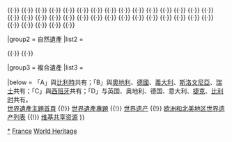 {{Navbox
|name = 法国世界遗产
|title = {{flagdeco|FRA}} [[法國世界遺產列表|法国世界遗产]]
|state = {{{state|}}}
|image = {{location map+ |France |caption=[[法国]]本土 |places=
<!-- 文化遺產 /-->
 <!-- ↓943比利时和法国的钟楼 /-->
 {{location map~ |France |label= |position= |link= |mark=Brown 804000 pog.svg |marksize=4
 |lat_deg=50 |lat_min=41 |lat_sec=11.00 |lat_dir=N
 |lon_deg=2 |lon_min=52 |lon_sec=57.00 |lon_dir=E
 }}
 {{location map~ |France |label= |position= |link= |mark=Brown 804000 pog.svg |marksize=4
 |lat_deg=50 |lat_min=44 |lat_sec=23.00 |lat_dir=N
 |lon_deg=2 |lon_min=44 |lon_sec=4.00 |lon_dir=E
 }}
 {{location map~ |France |label= |position= |link= |mark=Brown 804000 pog.svg |marksize=4
 |lat_deg=50 |lat_min=58 |lat_sec=7.00 |lat_dir=N
 |lon_deg=2 |lon_min=25 |lon_sec=51.00 |lon_dir=E
 }}
 {{location map~ |France |label= |position= |link= |mark=Brown 804000 pog.svg |marksize=4
 |lat_deg=50 |lat_min=10 |lat_sec=28.00 |lat_dir=N
 |lon_deg=3 |lon_min=13 |lon_sec=53.00 |lon_dir=E
 }}
 {{location map~ |France |label= |position= |link= |mark=Brown 804000 pog.svg |marksize=4
 |lat_deg=50 |lat_min=45 |lat_sec=55.00 |lat_dir=N
 |lon_deg=3 |lon_min=0 |lon_sec=26.00 |lon_dir=E
 }}
 {{location map~ |France |label= |position= |link= |mark=Brown 804000 pog.svg |marksize=4
 |lat_deg=50 |lat_min=22 |lat_sec=4.00 |lat_dir=N
 |lon_deg=3 |lon_min=4 |lon_sec=49.00 |lon_dir=E
 }}
 {{location map~ |France |label= |position= |link= |mark=Brown 804000 pog.svg |marksize=4
 |lat_deg=51 |lat_min=2 |lat_sec=8.00 |lat_dir=N
 |lon_deg=2 |lon_min=22 |lon_sec=34.00 |lon_dir=E
 }}
 {{location map~ |France |label=943 |position= |link= |mark=Brown 804000 pog.svg |marksize=4
 |lat_deg=51 |lat_min=2 |lat_sec=19.00 |lat_dir=N
 |lon_deg=2 |lon_min=22 |lon_sec=41.00 |lon_dir=E
 }}
 {{location map~ |France |label= |position= |link= |mark=Brown 804000 pog.svg |marksize=4
 |lat_deg=50 |lat_min=59 |lat_sec=12.00 |lat_dir=N
 |lon_deg=2 |lon_min=7 |lon_sec=34.00 |lon_dir=E
 }}
 {{location map~ |France |label= |position= |link= |mark=Brown 804000 pog.svg |marksize=4
 |lat_deg=50 |lat_min=37 |lat_sec=50.00 |lat_dir=N
 |lon_deg=3 |lon_min=4 |lon_sec=11.00 |lon_dir=E
 }}
 {{location map~ |France |label= |position= |link= |mark=Brown 804000 pog.svg |marksize=4
 |lat_deg=50 |lat_min=36 |lat_sec=54.00 |lat_dir=N
 |lon_deg=3 |lon_min=0 |lon_sec=53.00 |lon_dir=E
 }}
 {{location map~ |France |label= |position= |link= |mark=Brown 804000 pog.svg |marksize=4
 |lat_deg=50 |lat_min=38 |lat_sec=19.00 |lat_dir=N
 |lon_deg=2 |lon_min=23 |lon_sec=47.00 |lon_dir=E
 }}
 {{location map~ |France |label= |position= |link= |mark=Brown 804000 pog.svg |marksize=4
 |lat_deg=50 |lat_min=17 |lat_sec=28.00 |lat_dir=N
 |lon_deg=2 |lon_min=46 |lon_sec=37.00 |lon_dir=E
 }}
 {{location map~ |France |label= |position= |link= |mark=Brown 804000 pog.svg |marksize=4
 |lat_deg=50 |lat_min=31 |lat_sec=52.00 |lat_dir=N
 |lon_deg=2 |lon_min=38 |lon_sec=21.00 |lon_dir=E
 }}
 {{location map~ |France |label= |position= |link= |mark=Brown 804000 pog.svg |marksize=4
 |lat_deg=50 |lat_min=43 |lat_sec=32.00 |lat_dir=N
 |lon_deg=1 |lon_min=36 |lon_sec=48.00 |lon_dir=E
 }}
 {{location map~ |France |label= |position= |link= |mark=Brown 804000 pog.svg |marksize=4
 |lat_deg=50 |lat_min=57 |lat_sec=11.00 |lat_dir=N
 |lon_deg=1 |lon_min=51 |lon_sec=16.00 |lon_dir=E
 }}
 {{location map~ |France |label= |position= |link= |mark=Brown 804000 pog.svg |marksize=4
 |lat_deg=50 |lat_min=22 |lat_sec=23.00 |lat_dir=N
 |lon_deg=2 |lon_min=2 |lon_sec=11.00 |lon_dir=E
 }}
 {{location map~ |France |label= |position= |link= |mark=Brown 804000 pog.svg |marksize=4
 |lat_deg=50 |lat_min=6 |lat_sec=27.00 |lat_dir=N
 |lon_deg=1 |lon_min=50 |lon_sec=3.00 |lon_dir=E
 }}
 {{location map~ |France |label= |position= |link= |mark=Brown 804000 pog.svg |marksize=4
 |lat_deg=49 |lat_min=53 |lat_sec=45.00 |lat_dir=N
 |lon_deg=2 |lon_min=17 |lon_sec=47.00 |lon_dir=E
 }}
 {{location map~ |France |label= |position= |link= |mark=Brown 804000 pog.svg |marksize=4
 |lat_deg=50 |lat_min=9 |lat_sec=20.00 |lat_dir=N
 |lon_deg=2 |lon_min=20 |lon_sec=28.00 |lon_dir=E
 }}
 {{location map~ |France |label= |position= |link= |mark=Brown 804000 pog.svg |marksize=4
 |lat_deg=50 |lat_min=11 |lat_sec=50.00 |lat_dir=N
 |lon_deg=2 |lon_min=24 |lon_sec=38.00 |lon_dir=E
 }}
 {{location map~ |France |label= |position= |link= |mark=Brown 804000 pog.svg |marksize=4
 |lat_deg=50 |lat_min=16 |lat_sec=21.00 |lat_dir=N
 |lon_deg=1 |lon_min=40 |lon_sec=8.00 |lon_dir=E
 }}
 {{location map~ |France |label= |position= |link= |mark=Brown 804000 pog.svg |marksize=4
 |lat_deg=50 |lat_min=8 |lat_sec=4.00 |lat_dir=N
 |lon_deg=1 |lon_min=56 |lon_sec=45.00 |lon_dir=E
 }}
 <!-- ↑943比利时和法国的钟楼 /-->
 <!-- ↓868法国的圣地亚哥-德孔波斯特拉之路 /-->
 {{location map~ |France |label=868 |position=top |link=法国圣雅各伯朝圣之路 |mark=Orange ff8040 pog.svg |marksize=4 
 |lat_deg=45 |lat_min=11 |lat_sec=2.6 |lat_dir=N
 |lon_deg=0 |lon_min=43 |lon_sec=22.6 |lon_dir=E
 }}
 {{location map~ |France |label= |position= |link= |mark=Orange ff8040 pog.svg |marksize=4 
 |lat_deg=44 |lat_min=46 |lat_sec=0 |lat_dir=N
 |lon_deg=0 |lon_min=48 |lon_sec=0 |lon_dir=E
 }}
 {{location map~ |France |label= |position= |link= |mark=Orange ff8040 pog.svg |marksize=4 
 |lat_deg=44 |lat_min=49 |lat_sec=60 |lat_dir=N
 |lon_deg=0 |lon_min=54 |lon_sec=0 |lon_dir=E
 }}
 {{location map~ |France |label= |position= |link= |mark=Orange ff8040 pog.svg |marksize=4 
 |lat_deg=44 |lat_min=25 |lat_sec=53.4 |lat_dir=N
 |lon_deg=0 |lon_min=12 |lon_sec=40.7 |lon_dir=E
 }}
 {{location map~ |France |label= |position= |link= |mark=Orange ff8040 pog.svg |marksize=4 
 |lat_deg=44 |lat_min=50 |lat_sec=36.2 |lat_dir=N
 |lon_deg=0 |lon_min=35 |lon_sec=8 |lon_dir=E
 }}
 {{location map~ |France |label= |position= |link= |mark=Orange ff8040 pog.svg |marksize=4 
 |lat_deg=44 |lat_min=50 |lat_sec=4.2 |lat_dir=N
 |lon_deg=0 |lon_min=33 |lon_sec=53.8 |lon_dir=E
 }}
 {{location map~ |France |label= |position= |link= |mark=Orange ff8040 pog.svg |marksize=4 
 |lat_deg=44 |lat_min=50 |lat_sec=15.7 |lat_dir=N
 |lon_deg=0 |lon_min=34 |lon_sec=39.1 |lon_dir=E
 }}
 {{location map~ |France |label= |position= |link= |mark=Orange ff8040 pog.svg |marksize=4 
 |lat_deg=44 |lat_min=46 |lat_sec=10.7 |lat_dir=N
 |lon_deg=0 |lon_min=18 |lon_sec=42.8 |lon_dir=E
 }}
 {{location map~ |France |label= |position= |link= |mark=Orange ff8040 pog.svg |marksize=4 
 |lat_deg=44 |lat_min=46 |lat_sec=0 |lat_dir=N
 |lon_deg=0 |lon_min=18 |lon_sec=0 |lon_dir=E
 }}
 {{location map~ |France |label= |position= |link= |mark=Orange ff8040 pog.svg |marksize=4 
 |lat_deg=45 |lat_min=30 |lat_sec=50.5 |lat_dir=N
 |lon_deg=1 |lon_min=7 |lon_sec=18.6 |lon_dir=E
 }}
 {{location map~ |France |label= |position= |link= |mark=Orange ff8040 pog.svg |marksize=4 
 |lat_deg=43 |lat_min=40 |lat_sec=60 |lat_dir=N
 |lon_deg=0 |lon_min=16 |lon_sec=0 |lon_dir=E
 }}
 {{location map~ |France |label= |position= |link= |mark=Orange ff8040 pog.svg |marksize=4 
 |lat_deg=44 |lat_min=12 |lat_sec=0 |lat_dir=N
 |lon_deg=1 |lon_min=13 |lon_sec=60 |lon_dir=E
 }}
 {{location map~ |France |label= |position= |link= |mark=Orange ff8040 pog.svg |marksize=4 
 |lat_deg=43 |lat_min=31 |lat_sec=0 |lat_dir=N
 |lon_deg=1 |lon_min=3 |lon_sec=0 |lon_dir=E
 }}
 {{location map~ |France |label= |position= |link= |mark=Orange ff8040 pog.svg |marksize=4 
 |lat_deg=43 |lat_min=45 |lat_sec=0 |lat_dir=N
 |lon_deg=0 |lon_min=34 |lon_sec=0 |lon_dir=E
 }}
 {{location map~ |France |label= |position= |link= |mark=Orange ff8040 pog.svg |marksize=4 
 |lat_deg=44 |lat_min=12 |lat_sec=23.8 |lat_dir=N
 |lon_deg=0 |lon_min=37 |lon_sec=6.7 |lon_dir=E
 }}
 {{location map~ |France |label= |position= |link= |mark=Orange ff8040 pog.svg |marksize=4 
 |lat_deg=43 |lat_min=29 |lat_sec=26.9 |lat_dir=N
 |lon_deg=1 |lon_min=28 |lon_sec=36.8 |lon_dir=E
 }}
 {{location map~ |France |label= |position= |link= |mark=Orange ff8040 pog.svg |marksize=4 
 |lat_deg=43 |lat_min=15 |lat_sec=0 |lat_dir=N
 |lon_deg=0 |lon_min=46 |lon_sec=0 |lon_dir=E
 }}
 {{location map~ |France |label= |position= |link= |mark=Orange ff8040 pog.svg |marksize=4 
 |lat_deg=43 |lat_min=9 |lat_sec=50.2 |lat_dir=N
 |lon_deg=1 |lon_min=14 |lon_sec=8.7 |lon_dir=E
 }}
 {{location map~ |France |label= |position= |link= |mark=Orange ff8040 pog.svg |marksize=4 
 |lat_deg=43 |lat_min=11 |lat_sec=17.1 |lat_dir=N
 |lon_deg=0 |lon_min=36 |lon_sec=58.4 |lon_dir=E
 }}
 {{location map~ |France |label= |position= |link= |mark=Orange ff8040 pog.svg |marksize=4 
 |lat_deg=45 |lat_min=46 |lat_sec=49.8 |lat_dir=N
 |lon_deg=3 |lon_min=5 |lon_sec=20.9 |lon_dir=E
 }}
 {{location map~ |France |label= |position= |link= |mark=Orange ff8040 pog.svg |marksize=4 
 |lat_deg=45 |lat_min=2 |lat_sec=47.9 |lat_dir=N
 |lon_deg=3 |lon_min=52 |lon_sec=58.2 |lon_dir=E
 }}
 {{location map~ |France |label= |position= |link= |mark=Orange ff8040 pog.svg |marksize=4 
 |lat_deg=45 |lat_min=2 |lat_sec=55.1 |lat_dir=N
 |lon_deg=3 |lon_min=52 |lon_sec=39.6 |lon_dir=E
 }}
 {{location map~ |France |label= |position= |link= |mark=Orange ff8040 pog.svg |marksize=4 
 |lat_deg=48 |lat_min=38 |lat_sec=11 |lat_dir=N
 |lon_deg=1 |lon_min=30 |lon_sec=39.8 |lon_dir=E
 }}
 {{location map~ |France |label= |position= |link= |mark=Orange ff8040 pog.svg |marksize=4 
 |lat_deg=47 |lat_min=10 |lat_sec=38.5 |lat_dir=N
 |lon_deg=3 |lon_min=0 |lon_sec=58.7 |lon_dir=E
 }}
 {{location map~ |France |label= |position= |link= |mark=Orange ff8040 pog.svg |marksize=4 
 |lat_deg=47 |lat_min=28 |lat_sec=57.6 |lat_dir=N
 |lon_deg=3 |lon_min=45 |lon_sec=14.9 |lon_dir=E
 }}
 {{location map~ |France |label= |position= |link= |mark=Orange ff8040 pog.svg |marksize=4 
 |lat_deg=47 |lat_min=27 |lat_sec=59.4 |lat_dir=N
 |lon_deg=3 |lon_min=44 |lon_sec=53.9 |lon_dir=E
 }}
 {{location map~ |France |label= |position= |link= |mark=Orange ff8040 pog.svg |marksize=4 
 |lat_deg=46 |lat_min=35 |lat_sec=44.2 |lat_dir=N
 |lon_deg=1 |lon_min=48 |lon_sec=30.1 |lon_dir=E
 }}
 {{location map~ |France |label= |position= |link= |mark=Orange ff8040 pog.svg |marksize=4 
 |lat_deg=47 |lat_min=4 |lat_sec=56.3 |lat_dir=N
 |lon_deg=2 |lon_min=23 |lon_sec=53.7 |lon_dir=E
 }}
 {{location map~ |France |label= |position= |link= |mark=Orange ff8040 pog.svg |marksize=4 
 |lat_deg=48 |lat_min=58 |lat_sec=36.7 |lat_dir=N
 |lon_deg=4 |lon_min=28 |lon_sec=10.7 |lon_dir=E
 }}
 {{location map~ |France |label= |position= |link= |mark=Orange ff8040 pog.svg |marksize=4 
 |lat_deg=48 |lat_min=51 |lat_sec=28.7 |lat_dir=N
 |lon_deg=2 |lon_min=20 |lon_sec=56.1 |lon_dir=E
 }}
 {{location map~ |France |label= |position= |link= |mark=Orange ff8040 pog.svg |marksize=4 
 |lat_deg=43 |lat_min=44 |lat_sec=1.7 |lat_dir=N
 |lon_deg=3 |lon_min=32 |lon_sec=56.1 |lon_dir=E
 }}
 {{location map~ |France |label= |position= |link= |mark=Orange ff8040 pog.svg |marksize=4 
 |lat_deg=43 |lat_min=42 |lat_sec=28.3 |lat_dir=N
 |lon_deg=3 |lon_min=33 |lon_sec=26.5 |lon_dir=E
 }}
 {{location map~ |France |label= |position= |link= |mark=Orange ff8040 pog.svg |marksize=4 
 |lat_deg=43 |lat_min=40 |lat_sec=36.5 |lat_dir=N
 |lon_deg=4 |lon_min=25 |lon_sec=55.1 |lon_dir=E
 }}
 {{location map~ |France |label= |position= |link= |mark=Orange ff8040 pog.svg |marksize=4 
 |lat_deg=45 |lat_min=50 |lat_sec=14.4 |lat_dir=N
 |lon_deg=1 |lon_min=29 |lon_sec=22.5 |lon_dir=E
 }}
 {{location map~ |France |label= |position= |link= |mark=Orange ff8040 pog.svg |marksize=4 
 |lat_deg=42 |lat_min=55 |lat_sec=0 |lat_dir=N
 |lon_deg=1 |lon_min=1 |lon_sec=0 |lon_dir=E
 }}
 {{location map~ |France |label= |position= |link= |mark=Orange ff8040 pog.svg |marksize=4 
 |lat_deg=43 |lat_min=0 |lat_sec=4.8 |lat_dir=N
 |lon_deg=1 |lon_min=8 |lon_sec=13.5 |lon_dir=E
 }}
 {{location map~ |France |label= |position= |link= |mark=Orange ff8040 pog.svg |marksize=4 
 |lat_deg=44 |lat_min=35 |lat_sec=56.1 |lat_dir=N
 |lon_deg=2 |lon_min=23 |lon_sec=50.4 |lon_dir=E
 }}
 {{location map~ |France |label= |position= |link= |mark=Orange ff8040 pog.svg |marksize=4 
 |lat_deg=44 |lat_min=35 |lat_sec=53.8 |lat_dir=N
 |lon_deg=2 |lon_min=23 |lon_sec=32 |lon_dir=E
 }}
 {{location map~ |France |label= |position= |link= |mark=Orange ff8040 pog.svg |marksize=4 
 |lat_deg=44 |lat_min=31 |lat_sec=21.9 |lat_dir=N
 |lon_deg=2 |lon_min=45 |lon_sec=46.4 |lon_dir=E
 }}
 {{location map~ |France |label= |position= |link= |mark=Orange ff8040 pog.svg |marksize=4 
 |lat_deg=44 |lat_min=33 |lat_sec=11.1 |lat_dir=N
 |lon_deg=2 |lon_min=40 |lon_sec=19.2 |lon_dir=E
 }}
 {{location map~ |France |label= |position= |link= |mark=Orange ff8040 pog.svg |marksize=4 
 |lat_deg=44 |lat_min=34 |lat_sec=60 |lat_dir=N
 |lon_deg=2 |lon_min=55 |lon_sec=0 |lon_dir=E
 }}
 {{location map~ |France |label= |position= |link= |mark=Orange ff8040 pog.svg |marksize=4 
 |lat_deg=43 |lat_min=1 |lat_sec=0 |lat_dir=N
 |lon_deg=0 |lon_min=34 |lon_sec=0 |lon_dir=E
 }}
 {{location map~ |France |label= |position= |link= |mark=Orange ff8040 pog.svg |marksize=4 
 |lat_deg=43 |lat_min=36 |lat_sec=28.5 |lat_dir=N
 |lon_deg=1 |lon_min=26 |lon_sec=28.7 |lon_dir=E
 }}
 {{location map~ |France |label= |position= |link= |mark=Orange ff8040 pog.svg |marksize=4 
 |lat_deg=43 |lat_min=35 |lat_sec=56 |lat_dir=N
 |lon_deg=1 |lon_min=26 |lon_sec=11.9 |lon_dir=E
 }}
 {{location map~ |France |label= |position= |link= |mark=Orange ff8040 pog.svg |marksize=4 
 |lat_deg=43 |lat_min=1 |lat_sec=60 |lat_dir=N
 |lon_deg=0 |lon_min=34 |lon_sec=0 |lon_dir=E
 }}
 {{location map~ |France |label= |position= |link= |mark=Orange ff8040 pog.svg |marksize=4 
 |lat_deg=43 |lat_min=38 |lat_sec=47.1 |lat_dir=N
 |lon_deg=0 |lon_min=35 |lon_sec=6.7 |lon_dir=E
 }}
 {{location map~ |France |label= |position= |link= |mark=Orange ff8040 pog.svg |marksize=4 
 |lat_deg=43 |lat_min=55 |lat_sec=60 |lat_dir=N
 |lon_deg=0 |lon_min=16 |lon_sec=60 |lon_dir=E
 }}
 {{location map~ |France |label= |position= |link= |mark=Orange ff8040 pog.svg |marksize=4 
 |lat_deg=43 |lat_min=58 |lat_sec=0 |lat_dir=N
 |lon_deg=0 |lon_min=28 |lon_sec=60 |lon_dir=E
 }}
 {{location map~ |France |label= |position= |link= |mark=Orange ff8040 pog.svg |marksize=4 
 |lat_deg=44 |lat_min=26 |lat_sec=44.7 |lat_dir=N
 |lon_deg=1 |lon_min=25 |lon_sec=56.5 |lon_dir=E
 }}
 {{location map~ |France |label= |position= |link= |mark=Orange ff8040 pog.svg |marksize=4 
 |lat_deg=44 |lat_min=26 |lat_sec=42.4 |lat_dir=N
 |lon_deg=1 |lon_min=25 |lon_sec=54.4 |lon_dir=E
 }}
 {{location map~ |France |label= |position= |link= |mark=Orange ff8040 pog.svg |marksize=4 
 |lat_deg=44 |lat_min=31 |lat_sec=60 |lat_dir=N
 |lon_deg=1 |lon_min=52 |lon_sec=60 |lon_dir=E
 }}
 {{location map~ |France |label= |position= |link= |mark=Orange ff8040 pog.svg |marksize=4 
 |lat_deg=44 |lat_min=36 |lat_sec=30.5 |lat_dir=N
 |lon_deg=2 |lon_min=1 |lon_sec=45.9 |lon_dir=E
 }}
 {{location map~ |France |label= |position= |link= |mark=Orange ff8040 pog.svg |marksize=4 
 |lat_deg=44 |lat_min=48 |lat_sec=0 |lat_dir=N
 |lon_deg=1 |lon_min=37 |lon_sec=0 |lon_dir=E
 }}
 {{location map~ |France |label= |position= |link= |mark=Orange ff8040 pog.svg |marksize=4 
 |lat_deg=42 |lat_min=46 |lat_sec=60 |lat_dir=N
 |lon_deg=0 |lon_min=13 |lon_sec=0 |lon_dir=E
 }}
 {{location map~ |France |label= |position= |link= |mark=Orange ff8040 pog.svg |marksize=4 
 |lat_deg=42 |lat_min=43 |lat_sec=59.2 |lat_dir=N
 |lon_deg=0 |lon_min=0 |lon_sec=35.3 |lon_dir=E
 }}
 {{location map~ |France |label= |position= |link= |mark=Orange ff8040 pog.svg |marksize=4 
 |lat_deg=42 |lat_min=54 |lat_sec=0 |lat_dir=N
 |lon_deg=0 |lon_min=22 |lon_sec=0 |lon_dir=E
 }}
 {{location map~ |France |label= |position= |link= |mark=Orange ff8040 pog.svg |marksize=4 
 |lat_deg=43 |lat_min=1 |lat_sec=60 |lat_dir=N
 |lon_deg=0 |lon_min=1 |lon_sec=0 |lon_dir=E
 }}
 {{location map~ |France |label= |position= |link= |mark=Orange ff8040 pog.svg |marksize=4 
 |lat_deg=43 |lat_min=49 |lat_sec=21.3 |lat_dir=N
 |lon_deg=1 |lon_min=43 |lon_sec=32.3 |lon_dir=E
 }}
 {{location map~ |France |label= |position= |link= |mark=Orange ff8040 pog.svg |marksize=4 
 |lat_deg=44 |lat_min=6 |lat_sec=20.1 |lat_dir=N
 |lon_deg=1 |lon_min=5 |lon_sec=3.5 |lon_dir=E
 }}
 {{location map~ |France |label= |position= |link= |mark=Orange ff8040 pog.svg |marksize=4 
 |lat_deg=49 |lat_min=53 |lat_sec=42 |lat_dir=N
 |lon_deg=2 |lon_min=18 |lon_sec=6 |lon_dir=E
 }}
 {{location map~ |France |label= |position= |link= |mark=Orange ff8040 pog.svg |marksize=4 
 |lat_deg=49 |lat_min=40 |lat_sec=35.4 |lat_dir=N
 |lon_deg=2 |lon_min=21 |lon_sec=45.8 |lon_dir=E
 }}
 {{location map~ |France |label= |position= |link= |mark=Orange ff8040 pog.svg |marksize=4 
 |lat_deg=49 |lat_min=25 |lat_sec=0.7 |lat_dir=N
 |lon_deg=2 |lon_min=49 |lon_sec=38 |lon_dir=E
 }}
 {{location map~ |France |label= |position= |link= |mark=Orange ff8040 pog.svg |marksize=4 
 |lat_deg=45 |lat_min=44 |lat_sec=36.6 |lat_dir=N
 |lon_deg=0 |lon_min=38 |lon_sec=28.5 |lon_dir=E
 }}
 {{location map~ |France |label= |position= |link= |mark=Orange ff8040 pog.svg |marksize=4 
 |lat_deg=45 |lat_min=56 |lat_sec=36.9 |lat_dir=N
 |lon_deg=0 |lon_min=31 |lon_sec=23.5 |lon_dir=E
 }}
 {{location map~ |France |label= |position= |link= |mark=Orange ff8040 pog.svg |marksize=4 
 |lat_deg=46 |lat_min=13 |lat_sec=11.9 |lat_dir=N
 |lon_deg=0 |lon_min=8 |lon_sec=58.3 |lon_dir=E
 }}
 {{location map~ |France |label= |position= |link= |mark=Orange ff8040 pog.svg |marksize=4 
 |lat_deg=46 |lat_min=1 |lat_sec=23.2 |lat_dir=N
 |lon_deg=0 |lon_min=21 |lon_sec=17.1 |lon_dir=E
 }}
 {{location map~ |France |label= |position= |link= |mark=Orange ff8040 pog.svg |marksize=4 
 |lat_deg=46 |lat_min=34 |lat_sec=38.9 |lat_dir=N
 |lon_deg=0 |lon_min=19 |lon_sec=56.9 |lon_dir=E
 }}
 {{location map~ |France |label= |position= |link= |mark=Orange ff8040 pog.svg |marksize=4 
 |lat_deg=45 |lat_min=34 |lat_sec=8.5 |lat_dir=N
 |lon_deg=0 |lon_min=33 |lon_sec=7.3 |lon_dir=E
 }}
 {{location map~ |France |label= |position= |link= |mark=Orange ff8040 pog.svg |marksize=4 
 |lat_deg=43 |lat_min=40 |lat_sec=16.3 |lat_dir=N
 |lon_deg=4 |lon_min=38 |lon_sec=12.4 |lon_dir=E
 }}
 {{location map~ |France |label= |position= |link= |mark=Orange ff8040 pog.svg |marksize=4 
 |lat_deg=44 |lat_min=39 |lat_sec=45.7 |lat_dir=N
 |lon_deg=2 |lon_min=55 |lon_sec=15.6 |lon_dir=E
 }}
 {{location map~ |France |label= |position= |link= |mark=Orange ff8040 pog.svg |marksize=4 
 |lat_deg=44 |lat_min=31 |lat_sec=7.8 |lat_dir=N
 |lon_deg=2 |lon_min=40 |lon_sec=19.2 |lon_dir=E
 }}
 {{location map~ |France |label= |position= |link= |mark=Orange ff8040 pog.svg |marksize=4 
 |lat_deg=44 |lat_min=37 |lat_sec=1.3 |lat_dir=N
 |lon_deg=2 |lon_min=40 |lon_sec=19.2 |lon_dir=E
 }}
 {{location map~ |France |label= |position= |link= |mark=Orange ff8040 pog.svg |marksize=4 
 |lat_deg=44 |lat_min=33 |lat_sec=54.7 |lat_dir=N
 |lon_deg=1 |lon_min=50 |lon_sec=31.6 |lon_dir=E
 }}
 {{location map~ |France |label= |position= |link= |mark=Orange ff8040 pog.svg |marksize=4 
 |lat_deg=44 |lat_min=21 |lat_sec=2.8 |lat_dir=N
 |lon_deg=1 |lon_min=25 |lon_sec=54.8 |lon_dir=E
 }}
 {{location map~ |France |label= |position= |link= |mark=Orange ff8040 pog.svg |marksize=4 
 |lat_deg=43 |lat_min=57 |lat_sec=24.5 |lat_dir=N
 |lon_deg=0 |lon_min=37 |lon_sec=32.5 |lon_dir=E
 }}
 {{location map~ |France |label= |position= |link= |mark=Orange ff8040 pog.svg |marksize=4 
 |lat_deg=43 |lat_min=19 |lat_sec=0.7 |lat_dir=N
 |lon_deg=1 |lon_min=4 |lon_sec=19.3 |lon_dir=E
 }}
 <!-- ↑868法国的圣地亚哥-德孔波斯特拉之路 /-->
 <!-- ↓1363阿爾卑斯地區史前湖岸木椿建築 /-->
 {{location map~ |France |label= |position= |link= |mark=Blue 0080ff pog.svg |marksize=4
 |lat_deg=46 |lat_min=34 |lat_sec=16.28 |lat_dir=N
 |lon_deg=5 |lon_min=44 |lon_sec=58.88 |lon_dir=E
 }}
 {{location map~ |France |label= |position= |link= |mark=Blue 0080ff pog.svg |marksize=4
 |lat_deg=46 |lat_min=40 |lat_sec=19.73 |lat_dir=N
 |lon_deg=5 |lon_min=46 |lon_sec=34.83 |lon_dir=E
 }}
 {{location map~ |France |label= |position= |link= |mark=Blue 0080ff pog.svg |marksize=4
 |lat_deg=45 |lat_min=32 |lat_sec=36.02 |lat_dir=N
 |lon_deg=5 |lon_min=48 |lon_sec=16.85 |lon_dir=E
 }}
 {{location map~ |France |label= |position= |link= |mark=Blue 0080ff pog.svg |marksize=4
 |lat_deg=45 |lat_min=44 |lat_sec=11.86 |lat_dir=N
 |lon_deg=5 |lon_min=53 |lon_sec=8.43 |lon_dir=E
 }}
 {{location map~ |France |label= |position= |link= |mark=Blue 0080ff pog.svg |marksize=4
 |lat_deg=45 |lat_min=47 |lat_sec=51.88 |lat_dir=N
 |lon_deg=5 |lon_min=51 |lon_sec=3.37 |lon_dir=E
 }}
 {{location map~ |France |label= |position= |link= |mark=Blue 0080ff pog.svg |marksize=4
 |lat_deg=45 |lat_min=44 |lat_sec=59.23 |lat_dir=N
 |lon_deg=5 |lon_min=50 |lon_sec=27.07 |lon_dir=E
 }}
 {{location map~ |France |label= |position= |link= |mark=Blue 0080ff pog.svg |marksize=4
 |lat_deg=45 |lat_min=41 |lat_sec=2.68 |lat_dir=N
 |lon_deg=5 |lon_min=53 |lon_sec=34.15 |lon_dir=E
 }}
 {{location map~ |France |label=1363 |position=right |link= |mark=Blue 0080ff pog.svg |marksize=4
 |lat_deg=46 |lat_min=19 |lat_sec=16.07 |lat_dir=N
 |lon_deg=6 |lon_min=15 |lon_sec=21.42 |lon_dir=E
 }}
 {{location map~ |France |label= |position= |link= |mark=Blue 0080ff pog.svg |marksize=4
 |lat_deg=45 |lat_min=50 |lat_sec=6.75 |lat_dir=N
 |lon_deg=6 |lon_min=10 |lon_sec=58.29 |lon_dir=E
 }}
 {{location map~ |France |label= |position= |link= |mark=Blue 0080ff pog.svg |marksize=4
 |lat_deg=45 |lat_min=51 |lat_sec=37.40 |lat_dir=N
 |lon_deg=6 |lon_min=9 |lon_sec=19.80 |lon_dir=E
 }}
 {{location map~ |France |label= |position= |link= |mark=Blue 0080ff pog.svg |marksize=4
 |lat_deg=45 |lat_min=51 |lat_sec=11.71 |lat_dir=N
 |lon_deg=6 |lon_min=9 |lon_sec=4.64 |lon_dir=E
 }}
 <!-- ↑1363阿爾卑斯地區史前湖岸木椿建築 /-->
 {{location map~ |France |label=80 |position=left |link=聖米歇爾山 |mark=Blue 0080ff pog.svg 
 |lat_deg=48 |lat_min=38 |lat_sec=8.016 |lat_dir=N
 |lon_deg=1 |lon_min=30 |lon_sec=38.016 |lon_dir=W
 }}
 {{location map~ |France |label=81 |position=bottom |link=沙特尔主教座堂 |mark=Blue 0080ff pog.svg 
 |lat_deg=48 |lat_min=26 |lat_sec=51 |lat_dir=N
 |lon_deg=1 |lon_min=29 |lon_sec=14 |lon_dir=E
 }}
 {{location map~ |France |label=83 |position=top |link=凡尔赛宫 |mark=Blue 0080ff pog.svg 
 |lat_deg=48 |lat_min=48 |lat_sec=18 |lat_dir=N
 |lon_deg=2 |lon_min=7 |lon_sec=10 |lon_dir=E
 }}
 {{location map~ |France |label=84 |position=top |link=韦兹莱隐修院 |mark=Blue 0080ff pog.svg 
 |lat_deg=47 |lat_min=27 |lat_sec=59 |lat_dir=N
 |lon_deg=3 |lon_min=44 |lon_sec=54 |lon_dir=E
 }}
 {{location map~ |France |label=85 |position= |link=韦泽尔谷 |mark=Blue 0080ff pog.svg 
 |lat_deg=45 |lat_min=3 |lat_sec=27 |lat_dir=N
 |lon_deg=1 |lon_min=10 |lon_sec=12 |lon_dir=E
 }}
 {{location map~ |France |label=160 |position=bottom |link=枫丹白露宫 |mark=Blue 0080ff pog.svg 
 |lat_deg=48 |lat_min=24 |lat_sec=7 |lat_dir=N
 |lon_deg=2 |lon_min=41 |lon_sec=53 |lon_dir=E
 }}
 {{location map~ |France |label=162 |position=left |link=亚眠主教座堂 |mark=Blue 0080ff pog.svg 
 |lat_deg=49 |lat_min=53 |lat_sec=42 |lat_dir=N
 |lon_deg=2 |lon_min=18 |lon_sec=6 |lon_dir=E
 }}
 {{location map~ |France |label=163 |position= |link=奥朗日凯旋门 |mark=Blue 0080ff pog.svg 
 |lat_deg=44 |lat_min=8 |lat_sec=8.6 |lat_dir=N
 |lon_deg=4 |lon_min=48 |lon_sec=30.3 |lon_dir=E
 }}
 {{location map~ |France |label=164 |position= |link=阿尔勒 |mark=Blue 0080ff pog.svg 
 |lat_deg=43 |lat_min=40 |lat_sec=39.5 |lat_dir=N
 |lon_deg=4 |lon_min=37 |lon_sec=50.5 |lon_dir=E
 }}
 {{location map~ |France |label=165 |position= |link=丰特莱隐修院 |mark=Blue 0080ff pog.svg 
 |lat_deg=47 |lat_min=38 |lat_sec=21.984 |lat_dir=N
 |lon_deg=4 |lon_min=23 |lon_sec=20.796 |lon_dir=E
 }}
 {{location map~ |France |label=203 |position= |link= |mark=Blue 0080ff pog.svg 
 |lat_deg=46 |lat_min=56 |lat_sec=15 |lat_dir=N
 |lon_deg=5 |lon_min=52 |lon_sec=35 |lon_dir=E
 }}
 {{location map~ |France |label=228 |position=left |link=亞維農 |mark=Blue 0080ff pog.svg 
 |lat_deg=43 |lat_min=57 |lat_sec=10 |lat_dir=N
 |lon_deg=4 |lon_min=48 |lon_sec=22 |lon_dir=E
 }}
 {{location map~ |France |label=229 |position= |link=南锡 |mark=Blue 0080ff pog.svg 
 |lat_deg=48 |lat_min=41 |lat_sec=37 |lat_dir=N
 |lon_deg=6 |lon_min=10 |lon_sec=60 |lon_dir=E
 }}
 {{location map~ |France |label=230 |position= |link=加尔唐普河畔圣萨万教堂 |mark=Blue 0080ff pog.svg 
 |lat_deg=46 |lat_min=33 |lat_sec=52.992 |lat_dir=N
 |lon_deg=0 |lon_min=51 |lon_sec=57.996 |lon_dir=E
 }}
 {{location map~ |France |label=344 |position=top |link=加爾橋 |mark=Blue 0080ff pog.svg 
 |lat_deg=43 |lat_min=56 |lat_sec=50 |lat_dir=N
 |lon_deg=4 |lon_min=32 |lon_sec=7 |lon_dir=E
 }}
 {{location map~ |France |label=345 |position= |link=卡尔卡松城堡 |mark=Blue 0080ff pog.svg 
 |lat_deg=43 |lat_min=12 |lat_sec=38 |lat_dir=N
 |lon_deg=2 |lon_min=21 |lon_sec=32 |lon_dir=E
 }}
 {{location map~ |France |label=495 |position=top |link=大岛 (斯特拉斯堡) |mark=Blue 0080ff pog.svg 
 |lat_deg=48 |lat_min=34 |lat_sec=53 |lat_dir=N
 |lon_deg=7 |lon_min=43 |lon_sec=48 |lon_dir=E
 }}
 {{location map~ |France |label=600 |position= |link= |mark=Blue 0080ff pog.svg 
 |lat_deg=48 |lat_min=51 |lat_sec=30 |lat_dir=N
 |lon_deg=2 |lon_min=17 |lon_sec=39 |lon_dir=E
 }}
 {{location map~ |France |label=601 |position= |link=兰斯主教座堂 |mark=Blue 0080ff pog.svg 
 |lat_deg=49 |lat_min=15 |lat_sec=12 |lat_dir=N
 |lon_deg=4 |lon_min=1 |lon_sec=58 |lon_dir=E
 }}
 {{location map~ |France |label=635 |position= |link=布尔日主教座堂 |mark=Blue 0080ff pog.svg 
 |lat_deg=47 |lat_min=4 |lat_sec=56 |lat_dir=N
 |lon_deg=2 |lon_min=23 |lon_sec=54 |lon_dir=E
 }}
 {{location map~ |France |label=770 |position=left |link=米迪运河 |mark=Blue 0080ff pog.svg 
 |lat_deg=43 |lat_min=36 |lat_sec=41 |lat_dir=N
 |lon_deg=1 |lon_min=24 |lon_sec=59 |lon_dir=E
 }}
 {{location map~ |France |label=872 |position=top |link=里昂老城 |mark=Blue 0080ff pog.svg 
 |lat_deg=45 |lat_min=46 |lat_sec=1.992 |lat_dir=N
 |lon_deg=4 |lon_min=49 |lon_sec=59.988 |lon_dir=E
 }}
 {{location map~ |France |label=873 |position= |link=普罗万 |mark=Blue 0080ff pog.svg 
 |lat_deg=48 |lat_min=33 |lat_sec=35 |lat_dir=N
 |lon_deg=3 |lon_min=17 |lon_sec=56 |lon_dir=E
 }}
 {{location map~ |France |label=932 |position=left |link= |mark=Blue 0080ff pog.svg 
 |lat_deg=44 |lat_min=53 |lat_sec=41 |lat_dir=N
 |lon_deg=0 |lon_min=9 |lon_sec=19 |lon_dir=E
 }}
 {{location map~ |France |label=933 |position= |link=卢瓦尔河谷 (传统地区) |mark=Blue 0080ff pog.svg 
 |lat_deg=47 |lat_min=23 |lat_sec=56.004 |lat_dir=N
 |lon_deg=0 |lon_min=42 |lon_sec=10.008 |lon_dir=E
 }}
 {{location map~ |France |label=1256 |position=bottom |link=月亮港 |mark=Blue 0080ff pog.svg 
 |lat_deg=44 |lat_min=50 |lat_sec=20 |lat_dir=N
 |lon_deg=0 |lon_min=34 |lon_sec=20 |lon_dir=E
 }}
 {{location map~ |France |label=1153 |position=top |link= |mark=Blue 0080ff pog.svg 
 |lat_deg=44 |lat_min=13 |lat_sec=13 |lat_dir=N
 |lon_deg=3 |lon_min=18 |lon_sec=23 |lon_dir=E
 }}
 {{location map~ |France |label=1181 |position=left |link=勒阿弗尔 |mark=Blue 0080ff pog.svg 
 |lat_deg=49 |lat_min=29 |lat_sec=34.008 |lat_dir=N
 |lon_deg=0 |lon_min=6 |lon_sec=27 |lon_dir=E
 }}
 {{location map~ |France |label=1283 |position=bottom |link= |mark=Blue 0080ff pog.svg 
 |lat_deg=50 |lat_min=16 |lat_sec=57 |lat_dir=N
 |lon_deg=2 |lon_min=45 |lon_sec=32 |lon_dir=E
 }}
 {{location map~ |France |label=1360 |position= |link= |mark=Blue 0080ff pog.svg 
 |lat_deg=50 |lat_min=27 |lat_sec=45 |lat_dir=N
 |lon_deg=3 |lon_min=32 |lon_sec=46 |lon_dir=E
 }}
 {{location map~ |France |label=1337 |position=top |link=阿尔比主教城 |mark=Blue 0080ff pog.svg 
 |lat_deg=43 |lat_min=55 |lat_sec=42 |lat_dir=N
 |lon_deg=2 |lon_min=8 |lon_sec=33 |lon_dir=E
 }}
<!-- 自然遺產 /-->
 {{location map~ |France |label=258 |position= |link= |mark=Green 00ff00 pog.svg 
 |lat_deg=42 |lat_min=19 |lat_sec=30.7 |lat_dir=N
 |lon_deg=8 |lon_min=37 |lon_sec=43.8 |lon_dir=E
 }}
 {{location map~ |France |label=1434 |position=top |link=谢讷德皮 |mark=Green 00ff00 pog.svg 
 |lat_deg=45 |lat_min=30 |lat_sec= |lat_dir=N
 |lon_deg=2 |lon_min=48 |lon_sec= |lon_dir=E
 }}
<!-- 複合遺產 /-->
 {{location map~ |France |label=773 |position= |link= |mark=Yellow ffff00 pog.svg 
 |lat_deg=42 |lat_min=41 |lat_sec=7.512 |lat_dir=N
 |lon_deg=0 |lon_min=0 |lon_sec=1.8 |lon_dir=E
 }}
 }}
 {{location map+ |New Caledonia |caption=法屬[[新喀里多尼亞]] |places=
<!-- 自然遺產 /-->
 <!-- ↓1115新喀里多尼亞潟湖：礁石多樣性和相關生態系統 /-->
 {{location map~ |New Caledonia |label=1115 |position= |link= |mark=Green 00ff00 pog.svg 
 |lat_deg=22 |lat_min=30 |lat_sec=45 |lat_dir=S
 |lon_deg=166 |lon_min=57 |lon_sec=35 |lon_dir=E
 }}
 {{location map~ |New Caledonia |label=1115 |position= |link= |mark=Green 00ff00 pog.svg 
 |lat_deg=21 |lat_min=38 |lat_sec=33 |lat_dir=S
 |lon_deg=165 |lon_min=39 |lon_sec=22 |lon_dir=E
 }}
 {{location map~ |New Caledonia |label=1115 |position= |link= |mark=Green 00ff00 pog.svg 
 |lat_deg=20 |lat_min=24 |lat_sec=43 |lat_dir=S
 |lon_deg=164 |lon_min=33 |lon_sec=59 |lon_dir=E
 }}
 {{location map~ |New Caledonia |label=1115 |position= |link= |mark=Green 00ff00 pog.svg 
 |lat_deg=19 |lat_min=24 |lat_sec=41 |lat_dir=S
 |lon_deg=163 |lon_min=33 |lon_sec=18 |lon_dir=E
 }}
 {{location map~ |New Caledonia |label=1115 |position= |link= |mark=Green 00ff00 pog.svg 
 |lat_deg=18 |lat_min=26 |lat_sec=12 |lat_dir=S
 |lon_deg=163 |lon_min=4 |lon_sec=49 |lon_dir=E
 }}
 {{location map~ |New Caledonia |label=1115 |position= |link= |mark=Green 00ff00 pog.svg 
 |lat_deg=20 |lat_min=33 |lat_sec=37 |lat_dir=S
 |lon_deg=166 |lon_min=28 |lon_sec=12 |lon_dir=E
 }}
 <!-- ↑1115新喀里多尼亞潟湖：礁石多樣性和相關生態系統 /-->
 }}
 {{location map+ |French Polynesia|caption=[[法屬玻里尼西亞]]|places=
<!-- 自然遺產 /-->
 {{location map~ |French Polynesia|label=1529 |position= |link= 塔普塔普阿泰 |mark=Green 00ff00 pog.svg 
 |lat_deg=16 |lat_min=50 |lat_sec=29 |lat_dir=S
 |lon_deg=151|lon_min=22 |lon_sec=20 |lon_dir=W
 }}
 }}
 {{location map+ |Réunion |caption=[[留尼旺]]海外省 |places=
<!-- 文化遺產 /-->
 {{location map~ |Réunion |label=1317 |position= |link= |mark=Green 00ff00 pog.svg 
 |lat_deg=21 |lat_min=5 |lat_sec=58 |lat_dir=S
 |lon_deg=55 |lon_min=28 |lon_sec=48 |lon_dir=E
 }}
 }}

|basestyle = background:#D1E5F2;
|titlestyle = background-color: #B5D8EF
|belowstyle = font-size:85%;

|group1 = 文化遺產
|list1 = <div>
{{nowrap|{{colortext|80|c=blue}}：[[聖米歇爾山]]及{{tsl|fr|Baie du mont Saint-Michel|聖米歇爾山灣|其海灣}}}}{{·}}
{{nowrap|{{colortext|81|c=blue}}：[[沙特尔主教座堂]]}}{{·}} 
{{nowrap|{{colortext|83|c=blue}}：[[凡尔赛宫|凡尔赛的宫殿]]和[[凡尔赛花园|园林]]}}{{·}}
{{nowrap|{{colortext|84|c=blue}}：[[韦兹莱隐修院|韦兹莱教堂和山丘]]}}{{·}}
{{nowrap|{{colortext|85|c=blue}}：[[韦泽尔谷|韦泽尔峡谷的史前遗迹和装饰洞穴群]]}}{{·}}
{{nowrap|{{colortext|160|c=blue}}：[[枫丹白露宫|枫丹白露的宫殿和园林]]}}{{·}}
{{nowrap|{{colortext|162|c=blue}}：[[亚眠主教座堂]]}}{{·}}
{{nowrap|{{colortext|163|c=blue}}：[[奥朗日]]的[[奧朗日古羅馬劇場|古罗马剧场]]及其周边和[[奥朗日凯旋门|凯旋门]]}}{{·}}
{{nowrap|{{colortext|164|c=blue}}：[[阿爾勒|阿爾勒的古羅馬和羅馬式古跡]]}}{{·}}
{{nowrap|{{colortext|165|c=blue}}：[[丰特奈修道院|丰特奈的熙笃会隐修院]]}}{{·}}
{{nowrap|{{colortext|203|c=blue}}：從{{tsl|fr|Salines de Salins-les-Bains|薩蘭萊班的大製鹽廠}}到[[阿爾克-瑟南的皇家鹽場|阿爾克和瑟南的皇家鹽場]]，敞鍋鹽的製造}}{{·}}
{{nowrap|{{colortext|228|c=blue}}：[[亞維農|亞維農歷史中心]]：[[教宗宮 (亞維農)|教宗宫]]、[[阿维尼翁主教座堂|主教座堂集合]]和[[圣贝内泽桥|亞維農橋]]}}{{·}} 
{{nowrap|{{colortext|229|c=blue}}：[[南锡]]的[[斯坦尼斯拉斯广场]]、[[卡里埃尔广场]]和[[阿利扬斯广场]]}}{{·}} 
{{nowrap|{{colortext|230|c=blue}}：[[加尔唐普河畔圣萨万教堂|加尔唐普河畔圣萨万隐修院教堂]]}}{{·}}
{{nowrap|{{colortext|344|c=blue}}：[[加爾橋|加尔桥（古罗马输水道）]]}}{{·}}
{{nowrap|{{colortext|345|c=blue}}：[[卡尔卡松城堡|卡尔卡松历史城墙要塞]]}}{{·}}
{{nowrap|{{colortext|495|c=blue}}：[[斯特拉斯堡]]：[[大岛 (斯特拉斯堡)|大岛]]和[[斯特拉斯堡新城|新城]]}}{{·}}
{{nowrap|{{colortext|600|c=blue}}：{{tsl|fr|Rives de la Seine à Paris|巴黎塞納河畔}}}}{{·}}
{{nowrap|{{colortext|601|c=blue}}：[[兰斯]]的[[兰斯主教座堂|圣母主教座堂]]，原[[圣勒弥爵隐修院]]和[[塔乌宫]]}}{{·}}
{{nowrap|{{colortext|635|c=blue}}：[[布尔日主教座堂]]}}{{·}}
{{nowrap|{{colortext|770|c=blue}}：[[米迪运河]]}}{{·}}
{{nowrap|{{colortext|868|c=orange}}：[[法国圣雅各伯朝圣之路|法国的圣地亚哥-德孔波斯特拉之路]]}}{{nowrap|（共78處）}}{{·}}
{{nowrap|{{colortext|872|c=blue}}：[[里昂老城|里昂歷史遺跡]]}}{{·}}
{{nowrap|{{colortext|873|c=blue}}：[[普罗万|普羅萬，中世纪集镇]]}}{{·}}
{{nowrap|{{colortext|932|c=blue}}：{{tsl|fr|Juridiction_de_Saint-Émilion|圣艾米伦区}}}}{{·}}
{{nowrap|{{colortext|933|c=blue}}：[[卢瓦尔河谷 (传统地区)|叙利至沙洛纳间的卢瓦尔河谷]]}}{{·}}
{{nowrap|{{colortext|943|c=brown}}{{smallsup|A}}：[[比利时和法国的钟楼]]}}{{nowrap|（法國境內有23處，合共56處）}}{{·}}
{{nowrap|{{colortext|1153|c=blue}}：{{tsl|fr|Les Causses et les Cévennes|喀斯和塞文的地中海農牧業文化景觀}}}}{{·}}
{{nowrap|{{colortext|1181|c=blue}}：[[勒阿弗尔|奥古斯特·佩雷所重建之城：勒阿弗爾]]}}{{·}}
{{nowrap|{{colortext|1256|c=blue}}：[[月亮港|波爾多月亮港]]}}{{·}}
{{nowrap|{{colortext|1283|c=blue}}：[[沃邦防禦工事]]}}{{·}}
{{nowrap|{{colortext|1337|c=blue}}：[[阿尔比主教城]]}}{{·}}
{{nowrap|{{colortext|1360|c=blue}}：{{tsl|fr|Bassin minier du Nord-Pas-de-Calais|北部-加來海峡的採礦盆地}}}}{{nowrap|（共108處）}}{{·}}
{{nowrap|{{colortext|1363|c=blue}}{{smallsup|B}}：[[阿尔卑斯地区的史前湖岸木桩建筑]]}}{{nowrap|（法國境內有11處，合共111處）}}{{·}}
{{nowrap|{{colortext|1529|c=blue}}：[[塔普塔普阿泰]]}}{{·}}
{{nowrap|{{colortext|1613|c=blue}}{{smallsup|D}}：[[欧洲温泉疗养胜地]]}}{{nowrap|（法国境内有1处，共11处）}}{{·}}
{{nowrap|{{colortext|1624|c=blue}}：[[科尔杜昂灯塔]]}}
</div>

|group2 = 自然遺產
|list2 = <div>
{{nowrap|{{colortext|258|c=limegreen}}：[[波尔托湾]]：{{tsl|fr|Calanques de Piana|皮亞納的窄峽灣}}、{{tsl|fr|Golfe de Girolata|基羅拉塔灣}}、[[斯康多拉保護區]]}}{{·}}
{{nowrap|{{colortext|1115|c=limegreen}}：{{tsl|fr|Lagons de Nouvelle-Calédonie|新喀里多尼亞潟湖|新喀里多尼亞潟湖：礁石多樣性和相關生態系統}}}}{{nowrap|（共6處）}}{{·}}
{{nowrap|{{colortext|1317|c=limegreen}}：{{tsl|fr|Pitons, cirques et remparts de l'île de La Réunion|留尼旺島的岩釘、冰斗和峭壁}}}}
{{nowrap|{{colortext|1434|c=limegreen}}：[[谢讷德皮|谢讷德皮-利马涅断层构造区]]}}
</div>

|group3 = 複合遺產
|list3 = <div>
{{nowrap|{{colortext|773|c=gold}}{{smallsup|C}}：[[比利牛斯山脉-佩尔迪多山|比利牛斯-佩尔迪多山]]}}
</div>

|below = 「A」與[[比利時]]共有；「B」與[[奥地利|奧地利]]、[[德国|德國]]、[[意大利|義大利]]、[[斯洛文尼亚|斯洛文尼亞]]、[[瑞士]]共有；「C」與[[西班牙]]共有；「D」与英国、奥地利、德国、意大利、[[捷克]]、[[比利时]]共有。<br/>[[Portal:世界遗产|世界遺產主題首頁]] {{!}} [[WikiProject:世界遗产|世界遺產專題]] {{!}} [[世界遗产]] {{!}} [[欧洲和北美地区世界遗产列表]] {{!}} [[:Commons:Category:World Heritage Sites in France|维基共享资源]]
}}<noinclude>
{{collapsible option}}
[[Category:法国世界遗产|*]]
[[Category:歐洲和北美地區世界遺產模板|France]]
[[Category:法国模板|World Heritage]]
</noinclude>